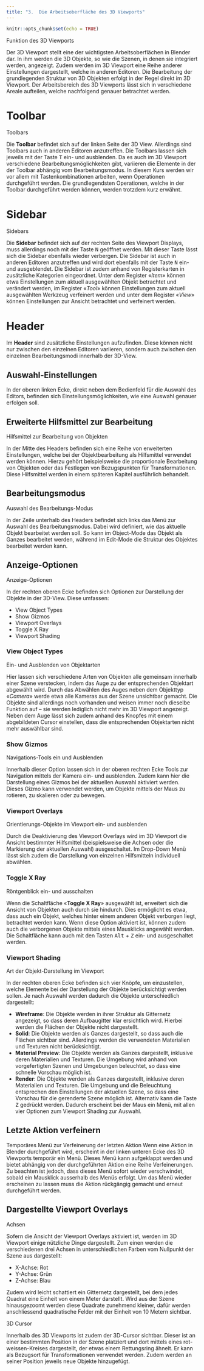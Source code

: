```yaml
---
title: "3.	Die Arbeitsoberfläche des 3D Viewports"
---
```


```r
knitr::opts_chunk$set(echo = TRUE)
```


<div class="marginnote"> Funktion des 3D Viewports
 </div>

Der 3D Viewport stellt eine der wichtigsten Arbeitsoberflächen in Blender dar. In ihm werden die 3D Objekte, so wie die Szenen, in denen sie integriert werden, angezeigt. Zudem werden im 3D Viewport eine Reihe anderer Einstellungen dargestellt, welche in anderen Editoren. Die Bearbeitung der grundlegenden Struktur von 3D Objekten erfolgt in der Regel direkt im 3D Viewport. Der Arbeitsbereich des 3D Viewports lässt sich in verschiedene Areale aufteilen, welche nachfolgend genauer betrachtet werden.

# Toolbar

<div class="marginnote"> Toolbars </div>

Die **Toolbar** befindet sich auf der linken Seite der 3D View. Allerdings sind Toolbars auch in anderen Editoren anzutreffen. Die Toolbars lassen sich jeweils mit der Taste <kbd>T</kbd> ein- und ausblenden. Da es auch im 3D Viewport verschiedene Bearbeitungsmöglichkeiten gibt, variieren die Elemente in der der Toolbar abhängig vom Bearbeitungsmodus.
In diesem Kurs werden wir vor allem mit Tastenkombinationen arbeiten, wenn Operationen durchgeführt werden. Die grundlegendsten Operationen, welche in der Toolbar durchgeführt werden können, werden trotzdem kurz erwähnt.

# Sidebar

<div class="marginnote"> Sidebars </div>
Die **Sidebar** befindet sich auf der rechten Seite des Viewport Displays, muss allerdings noch mit der Taste <kbd>N</kbd> geöffnet werden. Mit dieser Taste lässt sich die Sidebar ebenfalls wieder verbergen. Die Sidebar ist auch in anderen Editoren anzutreffen und wird dort ebenfalls mit der Taste <kbd>N</kbd> ein- und ausgeblendet.
Die Sidebar ist zudem anhand von Registerkarten in zusätzliche Kategorien eingeordnet. Unter dem Register «*Item*» können etwa Einstellungen zum aktuell ausgewählten Objekt betrachtet und verändert werden, im Register «*Tool*» können Einstellungen zum aktuell ausgewählten Werkzeug verfeinert werden und unter dem Register «*View*» können Einstellungen zur Ansicht betrachtet und verfeinert werden.

# Header
Im **Header** sind zusätzliche Einstellungen aufzufinden. Diese können nicht nur zwischen den einzelnen Editoren variieren, sondern auch zwischen den einzelnen Bearbeitungsmodi innerhalb der 3D-View.

## Auswahl-Einstellungen
In der oberen linken Ecke, direkt neben dem Bedienfeld für die Auswahl des Editors, befinden sich Einstellungsmöglichkeiten, wie eine Auswahl genauer erfolgen soll.

## Erweiterte Hilfsmittel zur Bearbeitung

<div class="marginnote"> Hilfsmittel zur Bearbeitung von Objekten </div>

In der Mitte des Headers befinden sich eine Reihe von erweiterten Einstellungen, welche bei der Objektbearbeitung als Hilfsmittel verwendet werden können. Hierzu gehört beispielsweise die proportionale Bearbeitung von Objekten oder das Festlegen von Bezugspunkten für Transformationen. Diese Hilfsmittel werden in einem späteren Kapitel ausführlich behandelt.

## Bearbeitungsmodus

<div class="marginnote"> Auswahl des Bearbeitungs-Modus </div>

In der Zeile unterhalb des Headers befindet sich links das Menü zur Auswahl des Bearbeitungsmodus. Dabei wird definiert, wie das aktuelle Objekt bearbeitet werden soll. So kann im Object-Mode das Objekt als Ganzes bearbeitet werden, während im Edit-Mode die Struktur des Objektes bearbeitet werden kann.

## Anzeige-Optionen

<div class="marginnote"> Anzeige-Optionen </div>

In der rechten oberen Ecke befinden sich Optionen zur Darstellung der Objekte in der 3D-View. Diese umfassen:

*   View Object Types
*   Show Gizmos
*   Viewport Overlays
*   Toggle X Ray
*   Viewport Shading


### View Object Types

<div class="marginnote"> Ein- und Ausblenden von Objektarten </div>

Hier lassen sich verschiedene Arten von Objekten alle gemeinsam innerhalb einer Szene verstecken, indem das Auge zu der entsprechenden Objektart abgewählt wird. Durch das Abwählen des Auges neben dem Objekttyp «*Camera*» werde etwa alle Kameras aus der Szene unsichtbar gemacht. Die Objekte sind allerdings noch vorhanden und weisen immer noch dieselbe Funktion auf – sie werden lediglich nicht mehr im 3D Viewport angezeigt. Neben dem Auge lässt sich zudem anhand des Knopfes mit einem abgebildeten Cursor einstellen, dass die entsprechenden Objektarten nicht mehr auswählbar sind.

### Show Gizmos

<div class="marginnote"> Navigations-Tools ein und Ausblenden
 </div>

Innerhalb dieser Option lassen sich in der oberen rechten Ecke Tools zur Navigation mittels der Kamera ein- und ausblenden. Zudem kann hier die Darstellung eines Gizmos bei der aktuellen Auswahl aktiviert werden. Dieses Gizmo kann verwendet werden, um Objekte mittels der Maus zu rotieren, zu skalieren oder zu bewegen.

### Viewport Overlays

<div class="marginnote"> Orientierungs-Objekte im Viewport ein- und ausblenden </div>

Durch die Deaktivierung des Viewport Overlays wird im 3D Viewport die Ansicht bestimmter Hilfsmittel (beispielsweise die Achsen oder die Markierung der aktuellen Auswahl) ausgeschaltet. Im Drop-Down Menü lässt sich zudem die Darstellung von einzelnen Hilfsmitteln individuell abwählen.

### Toggle X Ray

<div class="marginnote"> Röntgenblick ein- und ausschalten </div>

Wenn die Schaltfläche «**Toggle X Ray**» ausgewählt ist, erweitert sich die Ansicht von Objekten auch durch sie hindurch. Dies ermöglicht es etwa, dass auch ein Objekt, welches hinter einem anderen Objekt verborgen liegt, betrachtet werden kann. Wenn diese Option aktiviert ist, können zudem auch die verborgenen Objekte mittels eines Mausklicks angewählt werden. Die Schaltfläche kann auch mit den Tasten <kbd>Alt</kbd> + <kbd>Z</kbd> ein- und ausgeschaltet werden.

### Viewport Shading

<div class="marginnote"> Art der Objekt-Darstellung im Viewport </div>

In der rechten oberen Ecke befinden sich vier Knöpfe, um einzustellen, welche Elemente bei der Darstellung der Objekte berücksichtigt werden sollen. Je nach Auswahl werden dadurch die Objekte unterschiedlich dargestellt:

*   **Wireframe**: Die Objekte werden in ihrer Struktur als Gitternetz angezeigt, so dass deren Aufbaugitter klar ersichtlich wird. Hierbei werden die Flächen der Objekte nicht dargestellt.
*   **Solid**: Die Objekte werden als Ganzes dargestellt, so dass auch die Flächen sichtbar sind. Allerdings werden die verwendeten Materialien und Texturen nicht berücksichtigt.
*   **Material Preview**: Die Objekte werden als Ganzes dargestellt, inklusive deren Materialien und Texturen. Die Umgebung wird anhand von vorgefertigten Szenen und Umgebungen beleuchtet, so dass eine schnelle Vorschau möglich ist.
*   **Render**: Die Objekte werden als Ganzes dargestellt, inklusive deren Materialien und Texturen. Die Umgebung und die Beleuchtung entsprechen den Einstellungen der aktuellen Szene, so dass eine Vorschau für die gerenderte Szene möglich ist.
Alternativ kann die Taste <kbd>Z</kbd> gedrückt werden. Dadurch erscheint bei der Maus ein Menü, mit allen vier Optionen zum Viewport Shading zur Auswahl.


## Letzte Aktion verfeinern
Temporäres Menü zur Verfeinerung der letzten Aktion
Wenn eine Aktion in Blender durchgeführt wird, erscheint in der linken unteren Ecke des 3D Viewports temporär ein Menü. Dieses Menü kann aufgeklappt werden und bietet abhängig von der durchgeführten Aktion eine Reihe Verfeinerungen. Zu beachten ist jedoch, dass dieses Menü sofort wieder verschwindet, sobald ein Mausklick ausserhalb des Menüs erfolgt. Um das Menü wieder erscheinen zu lassen muss die Aktion rückgängig gemacht und erneut durchgeführt werden.


## Dargestellte Viewport Overlays

<div class="marginnote"> Achsen </div>

Sofern die Ansicht der Viewport Overlays aktiviert ist, werden im 3D Viewport einige nützliche Dinge dargestellt. Zum einen werden die verschiedenen drei Achsen in unterschiedlichen Farben vom Nullpunkt der Szene aus dargestellt:

*   X-Achse: Rot
*   Y-Achse: Grün
*   Z-Achse: Blau

Zudem wird leicht schattiert ein Gitternetz dargestellt, bei dem jedes Quadrat eine Einheit von einem Meter darstellt. Wird aus der Szene hinausgezoomt werden diese Quadrate zunehmend kleiner, dafür werden anschliessend quadratische Felder mit der Einheit von 10 Metern sichtbar.

<div class="marginnote"> 3D Cursor </div>

Innerhalb des 3D Viewports ist zudem der 3D-Cursor sichtbar. Dieser ist an einer bestimmten Position in der Szene platziert und dort mittels eines rot-weissen-Kreises dargestellt, der etwas einem Rettungsring ähnelt. Er kann als Bezugsort für Transformationen verwendet werden. Zudem werden an seiner Position jeweils neue Objekte hinzugefügt.